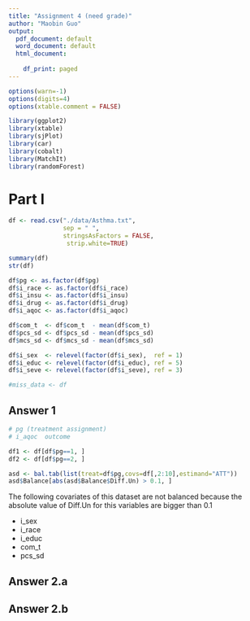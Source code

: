 ```yaml
---
title: "Assignment 4 (need grade)"
author: "Maobin Guo"
output:
  pdf_document: default
  word_document: default
  html_document:
    
    df_print: paged
---
```


```r

options(warn=-1)
options(digits=4)
options(xtable.comment = FALSE)

library(ggplot2)
library(xtable)
library(sjPlot)
library(car)
library(cobalt)
library(MatchIt)
library(randomForest)

```

# Part I

```r
df <- read.csv("./data/Asthma.txt", 
               sep = " ",
               stringsAsFactors = FALSE, 
                strip.white=TRUE)

summary(df)
str(df)

df$pg <- as.factor(df$pg)
df$i_race <- as.factor(df$i_race)
df$i_insu <- as.factor(df$i_insu)
df$i_drug <- as.factor(df$i_drug)
df$i_aqoc <- as.factor(df$i_aqoc)

df$com_t  <- df$com_t  - mean(df$com_t)
df$pcs_sd <- df$pcs_sd - mean(df$pcs_sd)
df$mcs_sd <- df$mcs_sd - mean(df$mcs_sd)

df$i_sex  <- relevel(factor(df$i_sex),  ref = 1)
df$i_educ <- relevel(factor(df$i_educ), ref = 5)
df$i_seve <- relevel(factor(df$i_seve), ref = 3)

#miss_data <- df

```
 
## Answer 1

```r

# pg (treatment assignment)
# i_aqoc  outcome

df1 <- df[df$pg==1, ]
df2 <- df[df$pg==2, ]

asd <- bal.tab(list(treat=df$pg,covs=df[,2:10],estimand="ATT"))
asd$Balance[abs(asd$Balance$Diff.Un) > 0.1, ] 
```

The following covariates of this dataset are not balanced because the absolute value of Diff.Un for this variables are bigger than 0.1

- i_sex
- i_race
- i_educ
- com_t
- pcs_sd

## Answer 2.a


## Answer 2.b
















